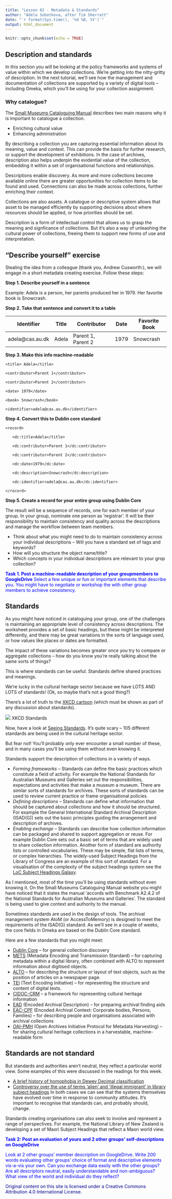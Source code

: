 ```yaml
---
title: "Lesson 02 - Metadata & Standards"
author: "Adela Sobotkova, after Tim Sherratt"
date: "`r format(Sys.time(), '%d %B, %Y')`"
output: html_document
---
```


```r
knitr::opts_chunk$set(echo = TRUE)
```

## Description and standards
In this section you will be looking at the policy frameworks and systems of value within which we develop collections. We’re getting into the nitty-gritty of description. In the next tutorial, we’ll see how the management and documentation of collections are supported by a variety of digital tools – including Omeka, which you’ll be using for your collection assignment.

### Why catalogue?
The [Small Museums Cataloguing Manual](https://amagavic.org.au/resources/infosheets) describes two main reasons why it is important to catalogue a collection.

- Enriching cultural value
- Enhancing administration

By describing a collection you are capturing essential information about its meaning, value and context. This can provide the basis for further research, or support the development of exhibitions. In the case of archives, description also helps underpin the evidential value of the collection, embedding it within a set of organisational functions and relationships.

Descriptions enable discovery. As more and more collections become available online there are greater opportunities for collection items to be found and used. Connections can also be made across collections, further enriching their context.

Collections are also assets. A catalogue or descriptive system allows that asset to be managed efficiently by supporting decisions about where resources should be applied, or how priorities should be set.

Description is a form of intellectual control that allows us to grasp the meaning and signficance of collections. But it’s also a way of unleashing the cultural power of collections, freeing them to support new forms of use and interpretation.

## "Describe yourself" exercise
Stealing the idea from a colleague (thank you, Andrew Cusworth:), we will engage in a short metadata creating exercise. Follow these steps:


**Step 1. Describe yourself in a sentence** 

Example: Adela is a person, her parents produced her in 1979. Her favorite book is Snowcrash.


**Step 2. Take that sentence and convert it to a table**


|Identifier | Title | Contributor | Date     | Favorite Book |
|-----------|-------|-------------|----------|---------------|
|adela@cas.au.dk | Adela | Parent 1, Parent 2 | 1979| Snowcrash|


**Step 3. Make this info machine-readable**


    <title> Adela</title>
    
    <contributor>Parent 1</contributor>
    
    <contributor>Parent 2</contributor>
    
    <date> 1979</date>
    
    <book> Snowcrash</book>
    
    <identifier>adela@cas.au.dk</identifier>



**Step 4. Convert this to Dublin core standard**

    <record>

       <dc:title>Adela</title>
  
       <dc:contributor>Parent 1</dc:contributor>

       <dc:contributor>Parent 2</dc:contributor>

       <dc:date>1979</dc:date>

       <dc:description<Snowcrash</dc:description>

       <dc:identifier>adela@cas.au.dk</dc:identifier>

    </record>



**Step 5. Create a record for your entire group using Dublin Core**

The result will be a sequence of records, one for each member of your group.
In your group, nominate one person as ‘registrar’. It will be their responsibility to maintain consistency and quality across the descriptions and manage the workflow between team members.


- Think about what you might need to do to maintain consistency across your individual descriptions 
– Will you have a standard set of tags and keywords? 
- How will you structure the object name/title? 
- Which concepts in your individual descriptions are relevant to your grop collection?

<font color="blue">
**Task 1. Post a machine-readable description of your groupmembers to GoogleDrive**
 Select a few unique or fun or important elements that describe you. You might have to negotiate or workshop the with other group members to achieve consistency.
</font color>


## Standards
As you might have noticed in cataloguing your group, one of the challenges is maintaining an appropriate level of consistency across descriptions. The worksheet provides a set of basic headings, but these might be interpreted differently, and there may be great variations in the sorts of language used, or how values like places or dates are formatted.

The impact of these variations becomes greater once you try to compare or aggregate collections – how do you know you’re really talking about the same sorts of things?

This is where standards can be useful. Standards define shared practices and meanings.

We’re lucky in the cultural heritage sector because we have LOTS AND LOTS of standards! (Ok, so maybe that’s not a good thing?)

There’s a lot of truth to the [XKCD cartoon](https://xkcd.com/927) (which must be shown as part of any discussion about standards).

![](../images/xkcd927.png)
XKCD Standards

Now, have a look at [Seeing Standards](http://jennriley.com/metadatamap/). It’s quite scary – 105 different standards are being used in the cultural heritage sector.

But fear not! You’ll probably only ever encounter a small number of these, and in many cases you’ll be using them without even knowing it.

Standards support the description of collections in a variety of ways.

- *Forming frameworks* – Standards can define the basic practices which constitute a field of activity. For example the National Standards for Australian Museums and Galleries set out the responsibilities, expectations and activities that make a museum a museum. There are similar sorts of standards for archives. These sorts of standards can be used to review current practice or frame organisational policies.
- *Defining descriptions* – Standards can define what information that should be captured about collections and how it should be structured. For example the General International Standard Archival Description (ISAD(G)) sets out the basic principles guiding the arrangement and description of archives.
- *Enabling exchange* – Standards can describe how collection information can be packaged and shared to support aggregation or reuse. For example Dublin Core sets out a basic set of terms that are widely used to share collection information.
Another form of standard are authority lists or controlled vocabularies. These may be simple, flat lists of terms, or complex hierarchies. The widely-used Subject Headings from the Library of Congress are an example of this sort of standard. For a visualisation of the complexity of the subject headings system see the [LoC Subject Headings Galaxy](http://id.loc.gov/authorities/subjects.html).

As I mentioned, most of the time you’ll be using standards without even knowing it. On the Small Museums Cataloguing Manual website you might have noticed that it states the manual ‘accords with Benchmark A2.4.2 of the National Standards for Australian Museums and Galleries’. The standard is being used to give context and authority to the manual.

Sometimes standards are used in the design of tools. The archival management system AtoM (or AccessToMemory) is designed to meet the requirements of the ISAD(G) standard. As we’ll see in a couple of weeks, the core fields in Omeka are based on the Dublin Core standard.

Here are a few standards that you might meet:

- [Dublin Core](https://www.dublincore.org/specifications/dublin-core/dcmi-terms/) – for general collection discovery
- [METS](http://www.loc.gov/standards/mets/) (Metadata Encoding and Transmission Standard) – for capturing metadata within a digital library, often combined with ALTO to represent information about digitised objects.
- [ALTO](https://www.loc.gov/standards/alto/) – for describing the structure or layout of text objects, such as the position of articles on a newspaper page.
- [TEI](https://tei-c.org/index.xml) (Text Encoding Initiative) – for representing the structure and content of digital texts.
- [CIDOC-CRM](http://www.cidoc-crm.org/) – a framework for representing cultural heritage information
- [EAD](http://www.loc.gov/ead/) (Encoded Archival Description) – for preparing archival finding aids
- [EAC-CPF](https://eac.staatsbibliothek-berlin.de/) (Encoded Archival Context: Corporate bodies, Persons, Families) – for describing people and organisations associated with archival collections
- [OAI-PMH](https://www.openarchives.org/pmh/) (Open Archives Initiative Protocol for Metadata Harvesting) – for sharing cultural heritage collections in a harvestable, machine-readable form

## Standards are not standard
But standards and authorities aren’t neutral, they reflect a particular world view. Some examples of this were discussed in the readings for this week.

- [A brief history of homophobia in Dewey Decimal classification](https://overland.org.au/2015/07/a-brief-history-of-homophobia-in-dewey-decimal-classification/)
- [Controversy over the use of terms ‘alien’ and ‘illegal immigrant’ in library subject headings](https://www.mediamatters.org/new-york-times/republicans-slammed-trying-force-library-congress-use-anti-immigrant-language?redirect_source=/blog/2016/06/20/republicans-slammed-trying-force-library-congress-use-anti-immigrant-language/211063)
In both cases we can see that the systems themselves have evolved over time in response to community attitudes. It’s important to recognise that standards can, and probably should, change.

Standards creating organisations can also seek to involve and represent a range of perspectives. For example, the National Library of New Zealand is developing a set of Maori Subject Headings that reflect a Maori world view.

<font color="blue">
**Task 2: Post an evaluation of yours and 2 other groups' self-descriptions on GoogleDrive**

Look at 2 other groups' member description on GoogleDrive. Write 200 words evaluating other groups' choice of format and descriptive elements vis-a-vis your own. Can you exchange data easily with the other groups? Are all descriptors neutral, easily understandable and non-ambiguous? What view of the world and individual do they reflect?
</font color>




<font color="darkblue">
Original content on this site is licensed under a Creative Commons Attribution 4.0 International License.
</font>